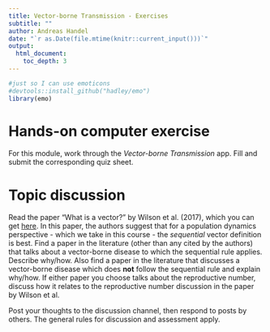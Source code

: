 ```yaml
---
title: Vector-borne Transmission - Exercises 
subtitle: ""
author: Andreas Handel
date: "`r as.Date(file.mtime(knitr::current_input()))`"
output: 
  html_document:
    toc_depth: 3
---
```



```r
#just so I can use emoticons
#devtools::install_github("hadley/emo")
library(emo)
```

# Hands-on computer exercise

For this module, work through the _Vector-borne Transmission_ app. Fill and submit the corresponding quiz sheet.



# Topic discussion 


Read the paper "What is a vector?" by Wilson et al. (2017), which you can get [here](./media/wilson17ptb.pdf). In this paper, the authors suggest that for a population dynamics perspective - which we take in this course - the _sequential_ vector definition is best. Find a paper in the literature (other than any cited by the authors) that talks about a vector-borne disease to which the sequential rule applies. Describe why/how. Also find a paper in the literature that discusses a vector-borne disease which does **not** follow the sequential rule and explain why/how. If either paper you choose talks about the reproductive number, discuss how it relates to the reproductive number discussion in the paper by Wilson et al.

Post your thoughts to the discussion channel, then respond to posts by others. The general rules for discussion and assessment apply.



